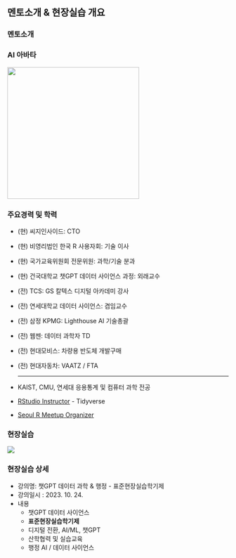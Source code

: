 ## 멘토소개 & 현장실습 개요 {.smaller}

::: panel-tabset
### 멘토소개

::: {layout-ncol="2"}
### AI 아바타

![](img/profile.png){.absolute top="0" right="0" width="300"}

### 주요경력 및 학력

-   (현) 씨지인사이드: CTO

-   (현) 비영리법인 한국 R 사용자회: 기술 이사

-   (현) 국가교육위원회 전문위원: 과학/기술 분과

-   (현) 건국대학교 챗GPT 데이터 사이언스 과정: 외래교수

-   (전) TCS: GS 칼텍스 디지털 아카데미 강사

-   (전) 연세대학교 데이터 사이언스: 겸임교수

-   (전) 삼정 KPMG: Lighthouse AI 기술총괄

-   (전) 웹젠: 데이터 과학자 TD

-   (전) 현대모비스: 차량용 반도체 개발구매 <br>

-   (전) 현대자동차: VAATZ / FTA <br>

    <hr> 

-   KAIST, CMU, 연세대 응용통계 및 컴퓨터 과학 전공

-   [RStudio Instructor](https://education.rstudio.com/trainers/people/lee+kwangchun/) - Tidyverse

-   [Seoul R Meetup Organizer](https://r2bit.com/seoul-r/)
:::


### 현장실습

::: {layout-ncol="2"}

![](img/sejong_logo.png)

### 현장실습 상세

- 강의명: 챗GPT 데이터 과학 & 행정 - 표준현장실습학기제
- 강의일시 : 2023. 10. 24.
- 내용
  - 챗GPT 데이터 사이언스
  - **표준현장실습학기제**
  - 디지털 전환, AI/ML, 챗GPT
  - 산학협력 및 실습교육
  - 행정 AI / 데이터 사이언스
:::
:::
